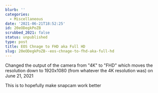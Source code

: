 ```yaml
---
blurb: ''
categories:
  - Miscellaneous
date: '2021-06-21T18:52:25'
id: 20eODegkPoZB
scrubbed_2021: false
status: unpublished
type: post
title: EOS Chnage to FHD aka Full HD
slug: 20eODegkPoZB--eos-chnage-to-fhd-aka-full-hd
---
```


Changed the output of the camera from "4K" to "FHD" which moves the resolution down to 1920x1080 (from whatever the 4K resolution was) on June 21, 2021

This is to hopefully make snapcam work better
